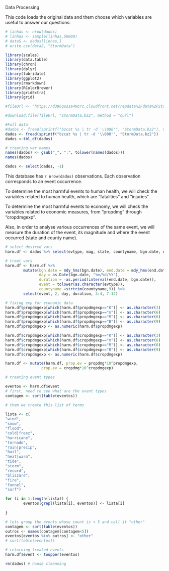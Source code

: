 Data Processing 

This code loads the original data and them choose which variables are useful to answer our questions:


```r
# linhas <- nrow(dados)
# linhas <- sample(linhas,50000)
# dataS <- dados[linhas,]
# write.csv(dataS, "StormData")
```


```r

library(scales)
library(data.table)
library(chron)
library(dplyr)
library(lubridate)
library(ggplot2)
library(rmarkdown)
library(RColorBrewer)
library(gridExtra)
library(grid)

```


```r
#fileUrl <- "https://d396qusza40orc.cloudfront.net/repdata%2Fdata%2FStormData.csv.bz2"

#download.file(fileUrl, "StormData.bz2", method = "curl")

#Full data
#dados <- fread(sprintf("bzcat %s | tr -d '\\000'", "StormData.bz2"), na.strings = "")
dados <- fread(sprintf("bzcat %s | tr -d '\\000'", "StormData.bz2"))
dados <-tbl_df(dados)

# treating var names
names(dados) <- gsub("_", ".", tolower(names(dados)))
names(dados)   
```

```r
dados <- select(dados, -1)
```
This database has `r nrow(dados)` observations. Each observation corresponds to an event occurrence.

To determine the most harmful events to human health, we will check the variables related to human health, which are "fatalities" and "injuries".

To determine the most harmful events to economy, we will check the variables related to economic measures, from "propdmg" through "cropdmgexp". 

Also, in order to analyse various occurrences of the same event, we will measure the duration of the event, its magnitude and where the event occurred (state and county name).




```r
# select desired vars
harm.df <- dados %>% select(evtype, mag, state, countyname, bgn.date, end.date, 23:28)

# treat vars
harm.df <- harm.df %>% 
        mutate(bgn.date = mdy_hms(bgn.date), end.date = mdy_hms(end.date),  
               day = as.Date(bgn.date, "%m/%d/%Y"), 
               duration = -as.period(interval(end.date, bgn.date)),
               event = tolower(as.character(evtype)),
               countyname =strtrim(countyname,9)) %>%
        select(event, 2, day, duration, 3:4, 7:12)

# fixing exp for economic data
harm.df$propdmgexp[which(harm.df$propdmgexp=="K")] <- as.character(3)
harm.df$propdmgexp[which(harm.df$propdmgexp=="m")] <- as.character(6)
harm.df$propdmgexp[which(harm.df$propdmgexp=="M")] <- as.character(6)
harm.df$propdmgexp[which(harm.df$propdmgexp=="B")] <- as.character(9)
harm.df$propdmgexp <- as.numeric(harm.df$propdmgexp)

harm.df$cropdmgexp[which(harm.df$cropdmgexp=="K")] <- as.character(3)
harm.df$cropdmgexp[which(harm.df$cropdmgexp=="m")] <- as.character(6)
harm.df$cropdmgexp[which(harm.df$cropdmgexp=="M")] <- as.character(6)
harm.df$cropdmgexp[which(harm.df$cropdmgexp=="B")] <- as.character(9)
harm.df$cropdmgexp <- as.numeric(harm.df$cropdmgexp)

harm.df <- mutate(harm.df, prop.ev = propdmg*10^propdmgexp,
                crop.ev = cropdmg*10^cropdmgexp)

# treating event types

eventos <- harm.df$event
# first, need to see what are the event types
contagem <- sort(table(eventos))

# them we create this list of terms
 
lista <- c(
"wind",
"snow",
"flood",
"cold|freez",
"hurricane",
"tornado",
"rain|precip",
"hail",
"heat|warm",
"tide",
"storm",
"record",
"blizzard",
"fire",
"funnel",
"surf")

for (i in 1:length(lista)) {
        eventos[grepl(lista[i], eventos)] <- lista[i]
        
}

# lets group the events whose count is < 5 and call it "other"
contagem <- sort(table(eventos))
outros <- names(contagem[contagem<5])
eventos[eventos %in% outros] <- "other"
# sort(table(eventos))

# returning treated events
harm.df$event <- toupper(eventos)

rm(dados) # house cleanning
```
